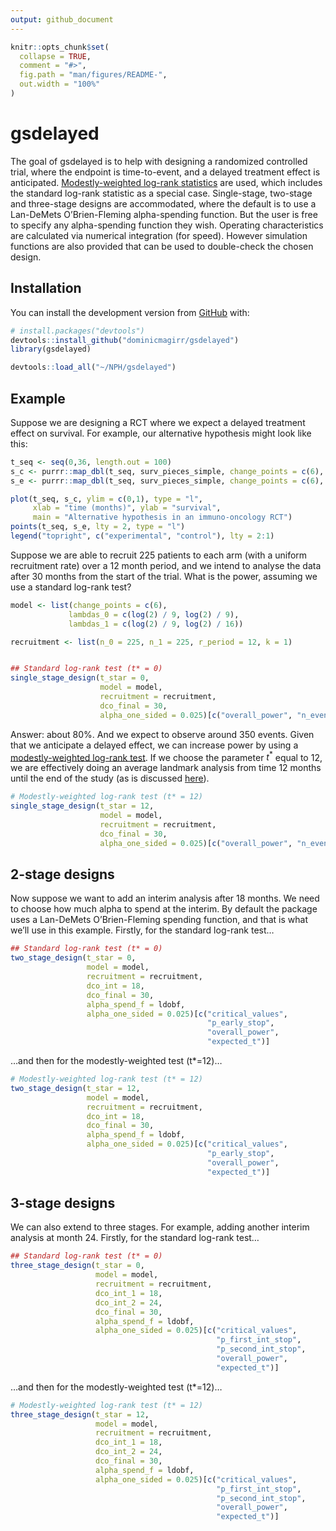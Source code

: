 ```yaml
---
output: github_document
---
```


<!-- README.md is generated from README.Rmd. Please edit that file -->

```r
knitr::opts_chunk$set(
  collapse = TRUE,
  comment = "#>",
  fig.path = "man/figures/README-",
  out.width = "100%"
)
```

# gsdelayed

<!-- badges: start -->
<!-- badges: end -->

The goal of gsdelayed is to help with designing a randomized controlled trial, where the endpoint is time-to-event, and a delayed treatment effect is anticipated. [Modestly-weighted log-rank statistics](https://onlinelibrary.wiley.com/doi/full/10.1002/sim.8186) are used, which includes the standard log-rank statistic as a special case. Single-stage, two-stage and three-stage designs are accommodated, where the default is to use a Lan-DeMets O'Brien-Fleming alpha-spending function. But the user is free to specify any alpha-spending function they wish. Operating characteristics are calculated via numerical integration (for speed). However simulation functions are also provided that can be used to double-check the chosen design.

## Installation

You can install the development version from [GitHub](https://github.com/) with:

```r
# install.packages("devtools")
devtools::install_github("dominicmagirr/gsdelayed")
library(gsdelayed)
```


```r
devtools::load_all("~/NPH/gsdelayed")
```

## Example

Suppose we are designing a RCT where we expect a delayed treatment effect on survival. For example, our alternative hypothesis might look like this:

```r
t_seq <- seq(0,36, length.out = 100)
s_c <- purrr::map_dbl(t_seq, surv_pieces_simple, change_points = c(6), lambdas = log(2) / c(9, 9))
s_e <- purrr::map_dbl(t_seq, surv_pieces_simple, change_points = c(6), lambdas = log(2) / c(9, 16))

plot(t_seq, s_c, ylim = c(0,1), type = "l", 
     xlab = "time (months)", ylab = "survival",
     main = "Alternative hypothesis in an immuno-oncology RCT")
points(t_seq, s_e, lty = 2, type = "l")
legend("topright", c("experimental", "control"), lty = 2:1)
```

Suppose we are able to recruit 225 patients to each arm (with a uniform recruitment rate) over a 12 month period, and we intend to analyse the data after 30 months from the start of the trial. What is the power, assuming we use a standard log-rank test?

```r
model <- list(change_points = c(6),
             lambdas_0 = c(log(2) / 9, log(2) / 9),
             lambdas_1 = c(log(2) / 9, log(2) / 16))

recruitment <- list(n_0 = 225, n_1 = 225, r_period = 12, k = 1)


## Standard log-rank test (t* = 0)
single_stage_design(t_star = 0,
                    model = model,
                    recruitment = recruitment,
                    dco_final = 30,
                    alpha_one_sided = 0.025)[c("overall_power", "n_events")]
```

Answer: about 80%. And we expect to observe around 350 events. Given that we anticipate a delayed effect, we can increase power by using a [modestly-weighted log-rank test](https://onlinelibrary.wiley.com/doi/full/10.1002/sim.8186). If we choose the parameter $t^*$ equal to 12, we are effectively doing an average landmark analysis from time 12 months until the end of the study (as is discussed [here](https://arxiv.org/abs/2007.04767)).


```r
# Modestly-weighted log-rank test (t* = 12)
single_stage_design(t_star = 12,
                    model = model,
                    recruitment = recruitment,
                    dco_final = 30,
                    alpha_one_sided = 0.025)[c("overall_power", "n_events")]
```


## 2-stage designs

Now suppose we want to add an interim analysis after 18 months. We need to choose how much alpha to spend at the interim. By default the package uses a Lan-DeMets O'Brien-Fleming spending function, and that is what we'll use in this example. Firstly, for the standard log-rank test...


```r
## Standard log-rank test (t* = 0)
two_stage_design(t_star = 0,
                 model = model,
                 recruitment = recruitment,
                 dco_int = 18,
                 dco_final = 30,
                 alpha_spend_f = ldobf,
                 alpha_one_sided = 0.025)[c("critical_values",
                                            "p_early_stop",
                                            "overall_power",
                                            "expected_t")]
```


...and then for the modestly-weighted test (t*=12)...

```r
# Modestly-weighted log-rank test (t* = 12)
two_stage_design(t_star = 12,
                 model = model,
                 recruitment = recruitment,
                 dco_int = 18,
                 dco_final = 30,
                 alpha_spend_f = ldobf,
                 alpha_one_sided = 0.025)[c("critical_values",
                                            "p_early_stop",
                                            "overall_power",
                                            "expected_t")]
```


## 3-stage designs

We can also extend to three stages. For example, adding another interim analysis at month 24. Firstly, for the standard log-rank test...


```r
## Standard log-rank test (t* = 0)
three_stage_design(t_star = 0,
                   model = model,
                   recruitment = recruitment,
                   dco_int_1 = 18,
                   dco_int_2 = 24,
                   dco_final = 30,
                   alpha_spend_f = ldobf,
                   alpha_one_sided = 0.025)[c("critical_values",
                                              "p_first_int_stop",
                                              "p_second_int_stop",
                                              "overall_power",
                                              "expected_t")]
```


...and then for the modestly-weighted test (t*=12)...

```r
# Modestly-weighted log-rank test (t* = 12)
three_stage_design(t_star = 12,
                   model = model,
                   recruitment = recruitment,
                   dco_int_1 = 18,
                   dco_int_2 = 24,
                   dco_final = 30,
                   alpha_spend_f = ldobf,
                   alpha_one_sided = 0.025)[c("critical_values",
                                              "p_first_int_stop",
                                              "p_second_int_stop",
                                              "overall_power",
                                              "expected_t")]
```
